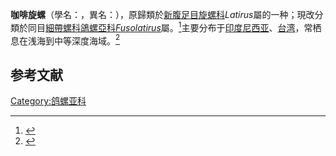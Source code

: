 {{Speciesbox
 | taxon = Fusolatirus paetelianus
 | authority = (Küster & Kobelt, 1874)
}}
'''咖啡旋螺'''（學名：''{{lang|la|Fusolatirus paetelianus}}''，異名：''{{lang|la|Latirus paetelianus}}''），原歸類於[[新腹足目|新腹足目]][[旋螺科|旋螺科]]''Latirus''屬的一种；現改分類於同目[[細帶螺科|細帶螺科]][[鴿螺亞科|鴿螺亞科]]''[[Fusolatirus|Fusolatirus]]''屬。<ref>{{cite web|url=http://www.marinespecies.org/aphia.php?p=taxdetails&id=488921|title=Fusolatirus paetelianus (Küster & Kobelt, 1874)|publisher=WoRMS taxon details|accessdate=2018-04-05|archive-date=2020-10-27|archive-url=https://web.archive.org/web/20201027220949/http://www.marinespecies.org/aphia.php?p=taxdetails&id=488921|dead-url=no}}</ref>主要分布于[[印度尼西亚|印度尼西亚]]、[[台湾|台湾]]，常栖息在浅海到中等深度海域。<ref>{{cite web|url=http://shell.sinica.edu.tw/chinese/shellbase_detail.php?science_no=1152|title=国际贝库：咖啡旋螺|publisher=台湾贝类资料库|accessdate=2009-08-11|archive-date=2016-03-04|archive-url=https://web.archive.org/web/20160304123706/http://shell.sinica.edu.tw/chinese/shellbase_detail.php?science_no=1152|dead-url=no}}</ref>

== 参考文献 ==
{{reflist|2}}
{{Taxonbar|from=Q10921724}}

[[Category:鸽螺亚科|Category:鸽螺亚科]]
